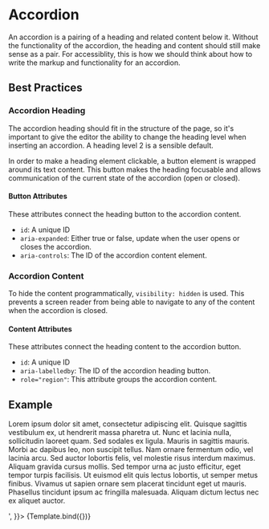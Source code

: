 

<Meta title="Components/Accordion" component={Accordion} />


# Accordion

An accordion is a pairing of a heading and related content below it. Without the functionality of the accordion, the heading and content should still make sense as a pair. For accessiblity, this is how we should think about how to write the markup and functionality for an accordion.

## Best Practices

### Accordion Heading

The accordion heading should fit in the structure of the page, so it's important to give the editor the ability to change the heading level when inserting an accordion. A heading level 2 is a sensible default.

In order to make a heading element clickable, a button element is wrapped around its text content. This button makes the heading focusable and allows communication of the current state of the accordion (open or closed).

#### Button Attributes

These attributes connect the heading button to the accordion content.

- `id`: A unique ID
- `aria-expanded`: Either true or false, update when the user opens or closes the accordion.
- `aria-controls`: The ID of the accordion content element.

### Accordion Content

To hide the content programmatically, `visibility: hidden` is used. This prevents a screen reader from being able to navigate to any of the content when the accordion is closed.

#### Content Attributes

These attributes connect the heading content to the accordion button.

- `id`: A unique ID
- `aria-labelledby`: The ID of the accordion heading button.
- `role="region"`: This attribute groups the accordion content.

## Example

<Canvas>
  <Story
    name="Accordion"
    args={{
      heading: 'Accordion Heading',
      headingLevel: 2,
      content: '<p>Lorem ipsum dolor sit amet, consectetur adipiscing elit. Quisque sagittis vestibulum ex, ut hendrerit massa pharetra ut. Nunc et lacinia nulla, sollicitudin laoreet quam. Sed sodales ex ligula. Mauris in sagittis mauris. Morbi ac dapibus leo, non suscipit tellus. Nam ornare fermentum odio, vel lacinia arcu. Sed auctor lobortis felis, vel molestie risus interdum maximus. Aliquam gravida cursus mollis. Sed tempor urna ac justo efficitur, eget tempor turpis facilisis. Ut euismod elit quis lectus lobortis, ut semper metus finibus. Vivamus ut sapien ornare sem placerat tincidunt eget ut mauris. Phasellus tincidunt ipsum ac fringilla malesuada. Aliquam dictum lectus nec ex aliquet auctor.</p>',
    }}>
    {Template.bind({})}
  </Story>
</Canvas>
